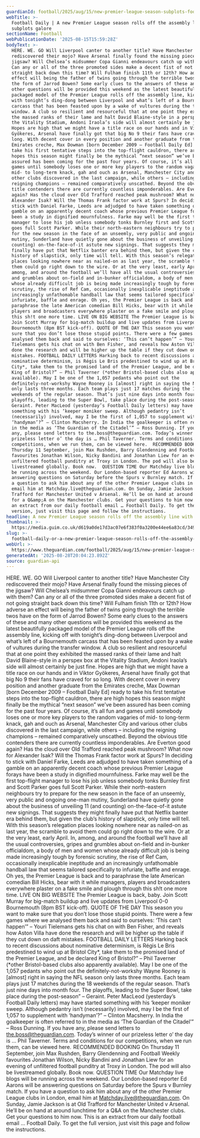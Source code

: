 ```yaml
---
guardianId: football/2025/aug/15/new-premier-league-season-subplots-football-daily
webTitle: >-
  Football Daily | A new Premier League season rolls off the assembly line with
  subplots galore
sectionName: Football
webPublicationDate: '2025-08-15T15:59:28Z'
bodyText: >-
  HERE. WE. GO Will Liverpool canter to another title? Have Manchester City
  rediscovered their mojo? Have Arsenal finally found the missing pieces of the
  jigsaw? Will Chelsea’s midsummer Copa Gianni endeavours catch up with them?
  Can any or all of the three promoted sides make a decent fist of not going
  straight back down this time? Will Fulham finish 11th or 12th? How adverse an
  effect will being the father of twins going through the terrible twos have on
  the form of Jarrod Bowen? Some early clues to the answers of these and many
  other questions will be provided this weekend as the latest beautifully
  packaged model of the Premier League rolls off the assembly line, kicking off
  with tonight’s ding-dong between Liverpool and what’s left of a Bournemouth
  carcass that has been feasted upon by a wake of vultures during the transfer
  window. A club so resilient and resourceful that at one point they exhibited
  the massed ranks of their lame and halt David Blaine-style in a perspex box at
  the Vitality Stadium, Andoni Iraola’s side will almost certainly be just fine.
  Hopes are high that we might have a title race on our hands and in Viktor
  Gyökeres, Arsenal have finally got that big No 9 their fans have craved for so
  long. With decent cover in every position and another graduate from the
  Emirates creche, Max Dowman [born December 2009 – Football Daily Ed] ready to
  take his first tentative steps into the top-flight cauldron, there are high
  hopes this season might finally be the mythical “next season” we’ve been
  assured has been coming for the past four years. Of course, it’s all fun and
  games until somebody loses one or more key players to the random vagaries of
  mid- to long-term knack, gah and ouch as Arsenal, Manchester City and various
  other clubs discovered in the last campaign, while others – including the
  reigning champions – remained comparatively unscathed. Beyond the obvious
  title contenders there are currently countless imponderables. Are Everton good
  again? Has the cloud over Old Trafford reached peak mushroom? What now for
  Alexander Isak? Will the Thomas Frank factor work at Spurs? In deciding to
  stick with Daniel Farke, Leeds are adjudged to have taken something of a
  gamble on an apparently decent coach whose previous Premier League forays have
  been a study in dignified mournfulness. Farke may well be the first top-flight
  manager to lose his job unless somebody tonks Burnley first and Scott Parker
  goes full Scott Parker. While their north-eastern neighbours try to prepare
  for the new season in the face of an unseemly, very public and ongoing one-man
  mutiny, Sunderland have quietly gone about the business of unveiling 11 (and
  counting) on-the-face-of-it astute new signings. That suggests they might
  finally have put that Netflix banter era behind them, but given the club’s
  history of slapstick, only time will tell. With this season’s relegation
  places looking nowhere near as nailed-on as last year, the scramble to avoid
  them could go right down to the wire. Or at the very least, early April. In,
  among, and around the football we’ll have all the usual controversies, gripes
  and grumbles about on-field and in-bunker officialdom, a body of men and women
  whose already difficult job is being made increasingly tough by forensic
  scrutiny, the rise of Ref Cam, occasionally inexplicable ineptitude and an
  increasingly unfathomable handball law that seems tailored specifically to
  infuriate, baffle and enrage. Oh yes, the Premier League is back and to
  paraphrase the late American comedian Bill Hicks, bear with it while managers,
  players and broadcasters everywhere plaster on a fake smile and plough through
  this sh!t one more time. LIVE ON BIG WEBSITE The Premier League is back, baby.
  Join Scott Murray for big-match buildup and live updates from Liverpool 0-0
  Bournemouth (8pm BST kick-off). QUOTE OF THE DAY This season you want to make
  sure that you don’t lose those stupid points. There were a few games where we
  analysed them back and said to ourselves: ‘This can’t happen’” – Youri
  Tielemans gets his chat on with Ben Fisher, and reveals how Aston Villa have
  done the research and will be higher up the table if they cut down on daft
  mistakes. FOOTBALL DAILY LETTERS Harking back to recent discussions about
  nominative determinism, is Régis Le Bris predestined to wind up at Bristol
  City*, take them to the promised land of the Premier League, and be declared
  King of Bristol?” – Phil Taverner (*other Bristol-based clubs also apparently
  available). May I be one of the 1,057 pedants who point out the
  definitely-not-workshy Wayne Rooney is [almost] right in saying the NFL season
  only lasts three months. Each team plays just 17 matches during the 18
  weekends of the regular season. That’s just nine days into month four. The
  playoffs, leading to the Super Bowl, take place during the post-season” –
  Geraint. Peter MacLeod (yesterday’s Football Daily letters) may have started
  something with his ‘keeper moniker sweep. Although pedantry isn’t
  (necessarily) involved, may I be the first of 1,057 to supplement with
  ‘handyman’?” – Clinton Macsherry. In India the goalkeeper is often referred to
  in the media as ‘The Guardian of the Citadel’” – Ross Dunning. If you have
  any, please send letters to the.boss@theguardian.com. Today’s winner of our
  prizeless letter o’ the day is … Phil Taverner. Terms and conditions for our
  competitions, when we run them, can be viewed here.  RECOMMENDED BOOKING On
  Thursday 11 September, join Max Rushden, Barry Glendenning and Football Weekly
  favourites Jonathan Wilson, Nicky Bandini and Jonathan Liew for an evening of
  unfiltered football punditry at Troxy in London. The pod will also be
  livestreamed globally. Book now.  QUESTION TIME Our Matchday live blogs will
  be running across the weekend. Our London-based reporter Ed Aarons will be
  answering questions on Saturday before the Spurs v Burnley match. If you have
  a question to ask him about any of the other Premier League clubs in London,
  email him at Matchday.live@theguardian.com. On Sunday, Jamie Jackson is at Old
  Trafford for Manchester United v Arsenal. He’ll be on hand at around lunchtime
  for a Q&amp;A on the Manchester clubs. Get your questions to him now. This is
  an extract from our daily football email … Football Daily. To get the full
  version, just visit this page and follow the instructions.
headline: A new Premier League season rolls off the assembly line with subplots galore
thumbnail: >-
  https://media.guim.co.uk/d619a0de17d3ac07e6f383f0a3200e44ee6a83cd/349_0_4734_3789/500.jpg
slug: >-
  football-daily-or-a-new-premier-league-season-rolls-off-the-assembly-line-with-subplots-galore
webUrl: >-
  https://www.theguardian.com/football/2025/aug/15/new-premier-league-season-subplots-football-daily
generatedAt: '2025-08-28T20:04:23.892Z'
source: guardian-api
---
```

HERE. WE. GO Will Liverpool canter to another title? Have Manchester City rediscovered their mojo? Have Arsenal finally found the missing pieces of the jigsaw? Will Chelsea’s midsummer Copa Gianni endeavours catch up with them? Can any or all of the three promoted sides make a decent fist of not going straight back down this time? Will Fulham finish 11th or 12th? How adverse an effect will being the father of twins going through the terrible twos have on the form of Jarrod Bowen? Some early clues to the answers of these and many other questions will be provided this weekend as the latest beautifully packaged model of the Premier League rolls off the assembly line, kicking off with tonight’s ding-dong between Liverpool and what’s left of a Bournemouth carcass that has been feasted upon by a wake of vultures during the transfer window. A club so resilient and resourceful that at one point they exhibited the massed ranks of their lame and halt David Blaine-style in a perspex box at the Vitality Stadium, Andoni Iraola’s side will almost certainly be just fine. Hopes are high that we might have a title race on our hands and in Viktor Gyökeres, Arsenal have finally got that big No 9 their fans have craved for so long. With decent cover in every position and another graduate from the Emirates creche, Max Dowman [born December 2009 – Football Daily Ed] ready to take his first tentative steps into the top-flight cauldron, there are high hopes this season might finally be the mythical “next season” we’ve been assured has been coming for the past four years. Of course, it’s all fun and games until somebody loses one or more key players to the random vagaries of mid- to long-term knack, gah and ouch as Arsenal, Manchester City and various other clubs discovered in the last campaign, while others – including the reigning champions – remained comparatively unscathed. Beyond the obvious title contenders there are currently countless imponderables. Are Everton good again? Has the cloud over Old Trafford reached peak mushroom? What now for Alexander Isak? Will the Thomas Frank factor work at Spurs? In deciding to stick with Daniel Farke, Leeds are adjudged to have taken something of a gamble on an apparently decent coach whose previous Premier League forays have been a study in dignified mournfulness. Farke may well be the first top-flight manager to lose his job unless somebody tonks Burnley first and Scott Parker goes full Scott Parker. While their north-eastern neighbours try to prepare for the new season in the face of an unseemly, very public and ongoing one-man mutiny, Sunderland have quietly gone about the business of unveiling 11 (and counting) on-the-face-of-it astute new signings. That suggests they might finally have put that Netflix banter era behind them, but given the club’s history of slapstick, only time will tell. With this season’s relegation places looking nowhere near as nailed-on as last year, the scramble to avoid them could go right down to the wire. Or at the very least, early April. In, among, and around the football we’ll have all the usual controversies, gripes and grumbles about on-field and in-bunker officialdom, a body of men and women whose already difficult job is being made increasingly tough by forensic scrutiny, the rise of Ref Cam, occasionally inexplicable ineptitude and an increasingly unfathomable handball law that seems tailored specifically to infuriate, baffle and enrage. Oh yes, the Premier League is back and to paraphrase the late American comedian Bill Hicks, bear with it while managers, players and broadcasters everywhere plaster on a fake smile and plough through this sh!t one more time. LIVE ON BIG WEBSITE The Premier League is back, baby. Join Scott Murray for big-match buildup and live updates from Liverpool 0-0 Bournemouth (8pm BST kick-off). QUOTE OF THE DAY This season you want to make sure that you don’t lose those stupid points. There were a few games where we analysed them back and said to ourselves: ‘This can’t happen’” – Youri Tielemans gets his chat on with Ben Fisher, and reveals how Aston Villa have done the research and will be higher up the table if they cut down on daft mistakes. FOOTBALL DAILY LETTERS Harking back to recent discussions about nominative determinism, is Régis Le Bris predestined to wind up at Bristol City*, take them to the promised land of the Premier League, and be declared King of Bristol?” – Phil Taverner (*other Bristol-based clubs also apparently available). May I be one of the 1,057 pedants who point out the definitely-not-workshy Wayne Rooney is [almost] right in saying the NFL season only lasts three months. Each team plays just 17 matches during the 18 weekends of the regular season. That’s just nine days into month four. The playoffs, leading to the Super Bowl, take place during the post-season” – Geraint. Peter MacLeod (yesterday’s Football Daily letters) may have started something with his ‘keeper moniker sweep. Although pedantry isn’t (necessarily) involved, may I be the first of 1,057 to supplement with ‘handyman’?” – Clinton Macsherry. In India the goalkeeper is often referred to in the media as ‘The Guardian of the Citadel’” – Ross Dunning. If you have any, please send letters to the.boss@theguardian.com. Today’s winner of our prizeless letter o’ the day is … Phil Taverner. Terms and conditions for our competitions, when we run them, can be viewed here.  RECOMMENDED BOOKING On Thursday 11 September, join Max Rushden, Barry Glendenning and Football Weekly favourites Jonathan Wilson, Nicky Bandini and Jonathan Liew for an evening of unfiltered football punditry at Troxy in London. The pod will also be livestreamed globally. Book now.  QUESTION TIME Our Matchday live blogs will be running across the weekend. Our London-based reporter Ed Aarons will be answering questions on Saturday before the Spurs v Burnley match. If you have a question to ask him about any of the other Premier League clubs in London, email him at Matchday.live@theguardian.com. On Sunday, Jamie Jackson is at Old Trafford for Manchester United v Arsenal. He’ll be on hand at around lunchtime for a Q&amp;A on the Manchester clubs. Get your questions to him now. This is an extract from our daily football email … Football Daily. To get the full version, just visit this page and follow the instructions.
